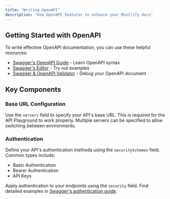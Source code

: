 ```yaml
---
title: "Writing OpenAPI"
description: "Use OpenAPI features to enhance your Mintlify docs"
---
```


## Getting Started with OpenAPI

To write effective OpenAPI documentation, you can use these helpful resources:
- [Swagger's OpenAPI Guide](https://swagger.io/docs/specification/about/) - Learn OpenAPI syntax
- [Swagger's Editor](https://editor.swagger.io/) - Try out examples
- [Swagger & OpenAPI Validator](https://apitools.dev/swagger-parser/online/) - Debug your OpenAPI document

## Key Components

### Base URL Configuration
Use the `servers` field to specify your API's base URL. This is required for the API Playground to work properly. Multiple servers can be specified to allow switching between environments.

### Authentication
Define your API's authentication methods using the `securitySchemes` field. Common types include:
- Basic Authentication
- Bearer Authentication
- API Keys

Apply authentication to your endpoints using the `security` field. Find detailed examples in [Swagger's authentication guide](https://swagger.io/docs/specification/authentication/).